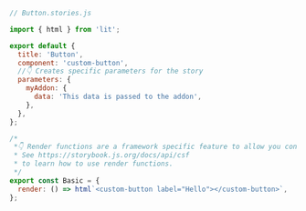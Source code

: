```js
// Button.stories.js

import { html } from 'lit';

export default {
  title: 'Button',
  component: 'custom-button',
  //👇 Creates specific parameters for the story
  parameters: {
    myAddon: {
      data: 'This data is passed to the addon',
    },
  },
};

/*
 *👇 Render functions are a framework specific feature to allow you control on how the component renders.
 * See https://storybook.js.org/docs/api/csf
 * to learn how to use render functions.
 */
export const Basic = {
  render: () => html`<custom-button label="Hello"></custom-button>`,
};
```
